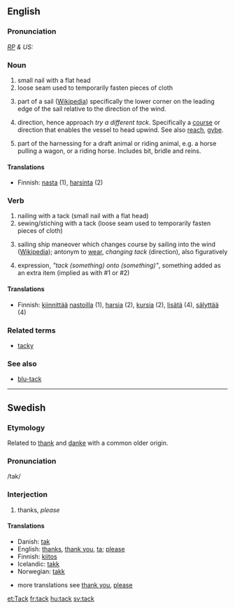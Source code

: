 ==English==

===Pronunciation===
''[[RP]] & US:'' {{IPA|/tæk/}}

===Noun===
{{en-noun-reg}}

#small nail with a flat head
#loose seam used to temporarily fasten pieces of cloth
# {{nautical}} part of a sail ([[w:tack|Wikipedia]]) specifically the lower corner on the leading edge of the sail relative to the direction of the wind.
# {{nautical}} direction, hence approach ''try a different tack.'' Specifically a [[course]] or direction that enables the vessel to head upwind. See also [[reach]], [[gybe]].
#part of the harnessing for a draft animal or riding animal, e.g. a horse pulling a wagon, or a riding horse. Includes bit, bridle and reins.

====Translations====
*Finnish: [[nasta]] (1), [[harsinta]] (2)

===Verb===
{{en-infl-reg-consonant|tack||}}

#nailing with a tack (small nail with a flat head)
#sewing/stiching with a tack (loose seam used to temporarily fasten pieces of cloth)
# {{nautical}} sailing ship maneover which changes course by sailing into the wind ([[w:tack|Wikipedia]]); antonym to [[wear]], ''changing tack'' (direction), also figuratively
#expression, ''"tack (something) onto (something)"'', something added as an extra item (implied as with #1 or #2)

====Translations====
*Finnish: [[kiinnittää]] [[nasta|nastoilla]] (1), [[harsia]] (2), [[kursia]] (2), [[lisätä]] (4), [[sälyttää]] (4)

===Related terms===
*[[tacky]]

===See also===
*[[blu-tack]]


----

==Swedish==

===Etymology===
Related to [[thank]] and [[danke]] with a common older origin.

===Pronunciation===
/tak/

===Interjection===
#thanks, ''please''

<!-- please do not remove da/is/no translations since they are related -->
====Translations====
*Danish: [[tak]]
*English: [[thanks]], [[thank you]], [[ta]]; [[please]]
*Finnish: [[kiitos]]
*Icelandic: [[takk]]
*Norwegian: [[takk]]

*more translations see [[thank you]], [[please]]

[[et:Tack]]
[[fr:tack]]
[[hu:tack]]
[[sv:tack]]